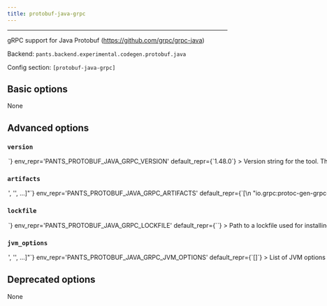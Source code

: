 ```yaml
---
title: protobuf-java-grpc
---
```



---

gRPC support for Java Protobuf (https://github.com/grpc/grpc-java)

Backend: <span className="color--primary">`pants.backend.experimental.codegen.protobuf.java`</span>

Config section: <span className="color--primary">`[protobuf-java-grpc]`</span>

<span className={styles.options}>

## Basic options
None

## Advanced options

### `version`

<Option
  cli_repr={`--protobuf-java-grpc-version=<str>`}
  env_repr='PANTS_PROTOBUF_JAVA_GRPC_VERSION'
  default_repr={`1.48.0`}
>
Version string for the tool. This is available for substitution in the `[protobuf-java-grpc].artifacts` option by including the string `{version}`.
</Option>

### `artifacts`

<Option
  cli_repr={`--protobuf-java-grpc-artifacts="['<str>', '<str>', ...]"`}
  env_repr='PANTS_PROTOBUF_JAVA_GRPC_ARTIFACTS'
  default_repr={`[\n  "io.grpc:protoc-gen-grpc-java:exe:linux-aarch_64:{version}",\n  "io.grpc:protoc-gen-grpc-java:exe:linux-x86_64:{version}",\n  "io.grpc:protoc-gen-grpc-java:exe:osx-aarch_64:{version}",\n  "io.grpc:protoc-gen-grpc-java:exe:osx-x86_64:{version}"\n]`}
>
Artifact requirements for this tool using specified as either the address of a `jvm_artifact` target or, alternatively, as a colon-separated Maven coordinates (e.g., group:name:version). For Maven coordinates, the string `{version}` version will be substituted with the value of the `[protobuf-java-grpc].version` option.
</Option>

### `lockfile`

<Option
  cli_repr={`--protobuf-java-grpc-lockfile=<str>`}
  env_repr='PANTS_PROTOBUF_JAVA_GRPC_LOCKFILE'
  default_repr={`<default>`}
>
Path to a lockfile used for installing the tool.

Set to the string `<default>` to use a lockfile provided by Pants, so long as you have not changed the `--version` option. See https://github.com/pantsbuild/pants/blob/release_2.14.2/src/python/pants/backend/codegen/protobuf/java/grpc-java.default.lockfile.txt for the default lockfile contents.

To use a custom lockfile, set this option to a file path relative to the build root, then run `/home/josh/work/scie-pants/dist/scie-pants-linux-x86_64 jvm-generate-lockfiles --resolve=protobuf-java-grpc`.
</Option>

### `jvm_options`

<Option
  cli_repr={`--protobuf-java-grpc-jvm-options="['<str>', '<str>', ...]"`}
  env_repr='PANTS_PROTOBUF_JAVA_GRPC_JVM_OPTIONS'
  default_repr={`[]`}
>
List of JVM options to pass to `protobuf-java-grpc` JVM processes.

Options set here will be added to those set in `[jvm].global_options`. Please check the documentation for the `jvm` subsystem to see what values are accepted here.
</Option>

## Deprecated options

None

</span>